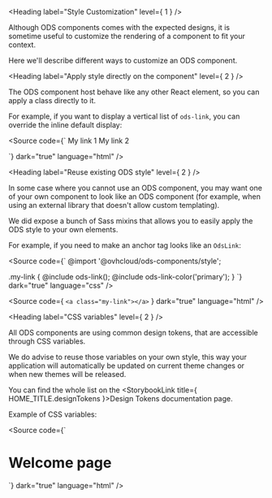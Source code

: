 
<Meta title="OVHcloud Design System/Design and Style/Style Customization" />

<Heading label="Style Customization" level={ 1 } />

Although ODS components comes with the expected designs, it is sometime useful to customize the rendering of a component
to fit your context.

Here we'll describe different ways to customize an ODS component.

<Heading label="Apply style directly on the component" level={ 2 } />

The ODS component host behave like any other React element, so you can apply a class directly to it.

For example, if you want to display a vertical list of `ods-link`, you can override the inline default display:

<Source code={`
<OdsLink className="custom-link">
  My link 1
</OdsLink>
<OdsLink className="custom-link">
  My link 2
</OdsLink>
<style>
  .custom-link {
    display: block;
  }
</style>
`}
        dark="true"
        language="html" />

<Heading label="Reuse existing ODS style" level={ 2 } />

In some case where you cannot use an ODS component, you may want one of your own component to look like an ODS component
(for example, when using an external library that doesn't allow custom templating).

We did expose a bunch of <OdsLink href="https://sass-lang.com" target="_blank">Sass</OdsLink> mixins that allows you to easily apply the ODS style to your own elements.

For example, if you need to make an anchor tag looks like an `OdsLink`:

<Source code={`
@import '@ovhcloud/ods-components/style';

.my-link {
  @include ods-link();
  @include ods-link-color('primary');
}
`}
        dark="true"
        language="css" />

<Source code={ `<a class="my-link"></a>` }
        dark="true"
        language="html" />

<Heading label="CSS variables" level={ 2 } />

All ODS components are using common design tokens, that are accessible through <OdsLink href="https://developer.mozilla.org/en-US/docs/Web/CSS/Using_CSS_custom_properties" target="_blank">CSS variables</OdsLink>.

We do advise to reuse those variables on your own style, this way your application will automatically be updated on current
theme changes or when new themes will be released.

You can find the whole list on the <StorybookLink title={ HOME_TITLE.designTokens }>Design Tokens</StorybookLink> documentation page.

Example of CSS variables:

<Source code={`
<h1 class="my-own-page-title">
  Welcome page
</h1>

<style>
  .my-own-page-title {
    color: var(--ods-color-primary-500);
  }
</style>
`}
        dark="true"
        language="html" />
